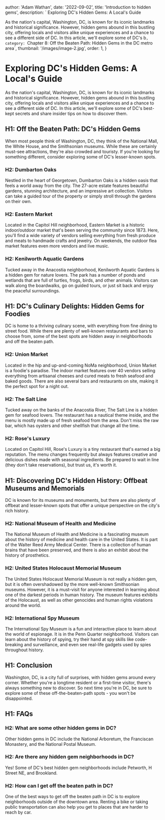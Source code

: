 
  author: 'Adam Wathan',
  date: '2022-09-02',
  title: 'Introduction to hidden gems',
  description: ` Exploring DC's Hidden Gems: A Local's Guide

As the nation's capital, Washington, DC, is known for its iconic landmarks and historical significance. However, hidden gems abound in this bustling city, offering locals and visitors alike unique experiences and a chance to see a different side of DC. In this article, we'll explore some of DC's b`,
  category: `Chapter 8: Off the Beaten Path: Hidden Gems in the DC metro area`,
  thumbnail: '/images/image-2.jpg',
  order: 1,
}

        

# Exploring DC's Hidden Gems: A Local's Guide

As the nation's capital, Washington, DC, is known for its iconic landmarks and historical significance. However, hidden gems abound in this bustling city, offering locals and visitors alike unique experiences and a chance to see a different side of DC. In this article, we'll explore some of DC's best-kept secrets and share insider tips on how to discover them.

## H1: Off the Beaten Path: DC's Hidden Gems

When most people think of Washington, DC, they think of the National Mall, the White House, and the Smithsonian museums. While these are certainly must-see attractions, they're also crowded and touristy. If you're looking for something different, consider exploring some of DC's lesser-known spots.

### H2: Dumbarton Oaks

Nestled in the heart of Georgetown, Dumbarton Oaks is a hidden oasis that feels a world away from the city. The 27-acre estate features beautiful gardens, stunning architecture, and an impressive art collection. Visitors can take a guided tour of the property or simply stroll through the gardens on their own.

### H2: Eastern Market

Located in the Capitol Hill neighborhood, Eastern Market is a historic indoor/outdoor market that's been serving the community since 1873. Here, you'll find a wide variety of vendors selling everything from fresh produce and meats to handmade crafts and jewelry. On weekends, the outdoor flea market features even more vendors and live music.

### H2: Kenilworth Aquatic Gardens

Tucked away in the Anacostia neighborhood, Kenilworth Aquatic Gardens is a hidden gem for nature lovers. The park has a number of ponds and wetlands that are full of turtles, frogs, birds, and other animals. Visitors can walk along the boardwalks, go on guided tours, or just sit back and enjoy the peaceful surroundings.

## H1: DC's Culinary Delights: Hidden Gems for Foodies

DC is home to a thriving culinary scene, with everything from fine dining to street food. While there are plenty of well-known restaurants and bars to choose from, some of the best spots are hidden away in neighborhoods and off the beaten path.

### H2: Union Market

Located in the hip and up-and-coming NoMa neighborhood, Union Market is a foodie's paradise. The indoor market features over 40 vendors selling everything from artisanal cheeses and cured meats to fresh seafood and baked goods. There are also several bars and restaurants on site, making it the perfect spot for a night out.

### H2: The Salt Line

Tucked away on the banks of the Anacostia River, The Salt Line is a hidden gem for seafood lovers. The restaurant has a nautical theme inside, and the menu is mostly made up of fresh seafood from the area. Don't miss the raw bar, which has oysters and other shellfish that change all the time.

### H2: Rose's Luxury

Located on Capitol Hill, Rose's Luxury is a tiny restaurant that's earned a big reputation. The menu changes frequently but always features creative and delicious dishes made with seasonal ingredients. Be prepared to wait in line (they don't take reservations), but trust us, it's worth it.

## H1: Discovering DC's Hidden History: Offbeat Museums and Memorials

DC is known for its museums and monuments, but there are also plenty of offbeat and lesser-known spots that offer a unique perspective on the city's rich history.

### H2: National Museum of Health and Medicine

The National Museum of Health and Medicine is a fascinating museum about the history of medicine and health care in the United States. It is part of the Walter Reed Army Medical Center. There is a collection of human brains that have been preserved, and there is also an exhibit about the history of prosthetics.

### H2: United States Holocaust Memorial Museum

The United States Holocaust Memorial Museum is not really a hidden gem, but it is often overshadowed by the more well-known Smithsonian museums. However, it is a must-visit for anyone interested in learning about one of the darkest periods in human history. The museum features exhibits of the Holocaust, as well as other genocides and human rights violations around the world.

### H2: International Spy Museum

The International Spy Museum is a fun and interactive place to learn about the world of espionage. It is in the Penn Quarter neighborhood. Visitors can learn about the history of spying, try their hand at spy skills like code-breaking and surveillance, and even see real-life gadgets used by spies throughout history.

## H1: Conclusion

Washington, DC, is a city full of surprises, with hidden gems around every corner. Whether you're a longtime resident or a first-time visitor, there's always something new to discover. So next time you're in DC, be sure to explore some of these off-the-beaten-path spots - you won't be disappointed.

## H1: FAQs

### H2: What are some other hidden gems in DC?

Other hidden gems in DC include the National Arboretum, the Franciscan Monastery, and the National Postal Museum.

### H2: Are there any hidden gem neighborhoods in DC?

Yes! Some of DC's best hidden gem neighborhoods include Petworth, H Street NE, and Brookland.

### H2: How can I get off the beaten path in DC?

One of the best ways to get off the beaten path in DC is to explore neighborhoods outside of the downtown area. Renting a bike or taking public transportation can also help you get to places that are harder to reach by car.




        